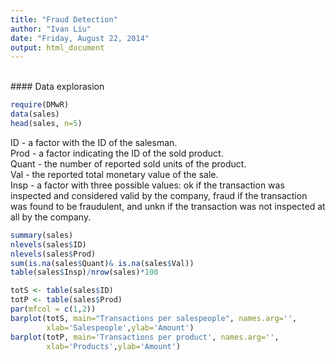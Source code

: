 ```yaml
---
title: "Fraud Detection"
author: "Ivan Liu"
date: "Friday, August 22, 2014"
output: html_document
---
```

<br/>
#### Data explorasion
```r
require(DMwR)
data(sales)
head(sales, n=5)
```
ID - a factor with the ID of the salesman.<br/>
Prod - a factor indicating the ID of the sold product.<br/>
Quant - the number of reported sold units of the product.<br/>
Val - the reported total monetary value of the sale.<br/>
Insp - a factor with three possible values: ok if the transaction was
inspected and considered valid by the company, fraud if the transaction
was found to be fraudulent, and unkn if the transaction was not inspected
at all by the company.<br/>

```r
summary(sales)
nlevels(sales$ID)
nlevels(sales$Prod)
sum(is.na(sales$Quant)& is.na(sales$Val))
table(sales$Insp)/nrow(sales)*100
```

```r
totS <- table(sales$ID)
totP <- table(sales$Prod)
par(mfcol = c(1,2))
barplot(totS, main="Transactions per salespeople", names.arg='',
        xlab='Salespeople',ylab='Amount')
barplot(totP, main='Transactions per product', names.arg='',
        xlab='Products',ylab='Amount')
```